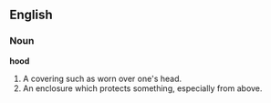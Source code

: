 ==English==
===Noun===
'''hood'''
#A covering such as worn over one's head.
#An enclosure which protects something, especially from above.